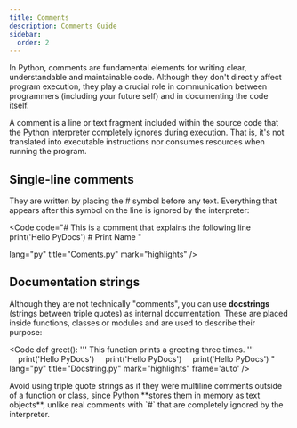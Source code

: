 ```yaml
---
title: Comments
description: Comments Guide
sidebar:
  order: 2
---
```



In Python, comments are fundamental elements for writing clear, understandable and maintainable code. Although they don't directly affect program execution, they play a crucial role in communication between programmers (including your future self) and in documenting the code itself.

A comment is a line or text fragment included within the source code that the Python interpreter completely ignores during execution. That is, it's not translated into executable instructions nor consumes resources when running the program.

## Single-line comments

They are written by placing the # symbol before any text. Everything that appears after this symbol on the line is ignored by the interpreter:

<Code 
code="# This is a comment that explains the following line
      print('Hello PyDocs')  # Print Name 
     "
      
lang="py" 
title="Coments.py" 
mark="highlights" />

## Documentation strings

Although they are not technically "comments", you can use **docstrings** (strings between triple quotes) as internal documentation. These are placed inside functions, classes or modules and are used to describe their purpose:

<Code 
def greet():
    '''
    This function prints a greeting three times.
    '''
&nbsp;&nbsp;&nbsp;&nbsp;print('Hello PyDocs')
&nbsp;&nbsp;&nbsp;&nbsp;print('Hello PyDocs')
&nbsp;&nbsp;&nbsp;&nbsp;print('Hello PyDocs')
   "
lang="py" 
title="Docstring.py" 
mark="highlights"
frame='auto' />


<Aside type="caution">
Avoid using triple quote strings as if they were multiline comments outside of a function or class, since Python **stores them in memory as text objects**, unlike real comments with `#` that are completely ignored by the interpreter.
</Aside>
